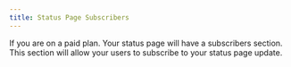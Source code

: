 ```yaml
---
title: Status Page Subscribers
---
```


If you are on a paid plan. Your status page will have a subscribers section.
This section will allow your users to subscribe to your status page update.
